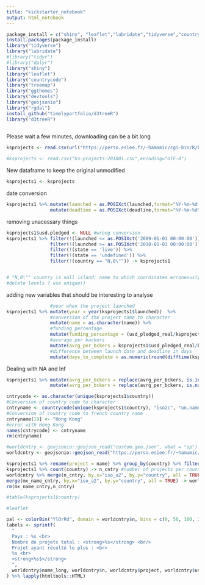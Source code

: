 ```yaml
---
title: "kickstarter_notebook"
output: html_notebook
---
```


```r
package_install = c("shiny", "leaflet","lubridate","tidyverse","countrycode",'treemap',"devtools","geojsonio","ggthemes")
install.packages(package_install)
library("tidyverse")
library("lubridate")
#library("tidyr")
#library("dplyr")
library("shiny")
library("leaflet")
library("countrycode")
library("treemap")
library("ggthemes")
library("devtools")
library("geojsonio")
library("rgdal")
install_github("timelyportfolio/d3treeR")
library("d3treeR")
 
```

Please wait a few minutes, downloading can be a bit long
```r
ksprojects <- read.csv(url("https://perso.esiee.fr/~hamamic/cgi-bin/R/kickstarter/ks-projects-201801.csv"),encoding="UTF-8")
```

```r
#ksprojects <- read.csv("ks-projects-201801.csv",encoding="UTF-8")
```


New dataframe to keep the original unmodified
```r
ksprojects1 <- ksprojects
```

date conversion
```r
ksprojects1 %>% mutate(launched = as.POSIXct(launched,format="%Y-%m-%d %H:%M:%S")) %>%
                mutate(deadline = as.POSIXct(deadline,format="%Y-%m-%d")) -> ksprojects1
```


removing unacessary things
```r
ksprojects1$usd.pledged <- NULL #wrong conversion
ksprojects1 %>% filter(!(launched <= as.POSIXct('2009-01-01 00:00:00'))) %>%  #dates error
                filter(!(launched >= as.POSIXct('2018-01-01 00:00:00'))) %>%  #year not finished
                filter(!(state == 'live')) %>%                                #out of date data
                filter(!(state == 'undefined')) %>%                           #project data errors
                filter(!(country == "N,0\"")) -> ksprojects1                  #coordinates error & backers error


# "N,0\"" country is null island; name to which coordinates erroneously set to 0,0
#delete levels ? use unique()
```

adding new variables that should be interesting to analyse
```r
                #year when the project launched
ksprojects1 %>% mutate(year = year(ksprojects1$launched))  %>%
                #conversion of the project name to character
                mutate(name = as.character(name)) %>%               
                #funding percentage     
                mutate(funding_percentage = (usd_pledged_real/ksprojects1$usd_goal_real)*100) %>% 
                #average per backers
                mutate(avrg_per_bckers = ksprojects1$usd_pledged_real/backers) %>%                
                #difference between launch date and deadline in days
                mutate(days_to_complete = as.numeric(round(difftime(ksprojects1$deadline,ksprojects1$launched,units="days")))) -> ksprojects1

```

Dealing with NA and Inf
```r
ksprojects1 %>% mutate(avrg_per_bckers = replace(avrg_per_bckers, is.infinite(avrg_per_bckers), NA)) %>% 
                mutate(avrg_per_bckers = replace(avrg_per_bckers, is.na(avrg_per_bckers), 0)) -> ksprojects1
```

```r
cntrycode <- as.character(unique(ksprojects1$country))
#Conversion of country code to character
cntryname <- countrycode(unique(ksprojects1$country), "iso2c", "un.name.fr") 
#Conversion of country code to french country name 
cntryname[19] <- "Hong Kong"
#error with Hong Kong
names(cntrycode) <- cntryname
rm(cntryname)
```


```r
#worldcntry <- geojsonio::geojson_read("custom.geo.json", what = "sp") #Load geojson map
worldcntry <- geojsonio::geojson_read("https://perso.esiee.fr/~hamamic/cgi-bin/R/kickstarter/custom.geo.json", what = "sp")

```


```r
ksprojects1 %>% rename(project = name) %>% group_by(country) %>% filter(usd_pledged_real == max(usd_pledged_real)) %>% select(project,country,usd_pledged_real) -> mx_name_cntry #project with max pledged per country 
ksprojects1 %>% count(country) -> n_cntry #number of projects per country
worldcntry %>% merge(n_cntry, by.x="iso_a2", by.y="country", all = TRUE) %>%
merge(mx_name_cntry, by.x="iso_a2", by.y="country", all = TRUE) -> worldcntry #add data to geojson
rm(mx_name_cntry,n_cntry)

#table(ksprojects1$country)
```

```r
#leaflet

pal <- colorBin("YlOrRd", domain = worldcntry$n, bins = c(0, 50, 100, 200, 500, 1000, 2000, 4000,5000,Inf)) #color palet
labels <- sprintf(
  "
  Pays : %s <br>
  Nombre de projets total : <strong>%s</strong> <br/> 
  Projet ayant récolté le plus : <br> 
  %s <br> 
  <strong>%s$</strong>
  ",
  worldcntry$name_long, worldcntry$n, worldcntry$project, worldcntry$usd_pledged_real
) %>% lapply(htmltools::HTML)

```

